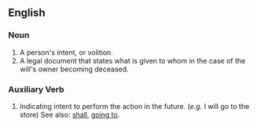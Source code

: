 ==English==

===Noun===
#A person's intent, or volition.
#A legal document that states what is given to whom in the case of the will's owner becoming deceased.

===Auxiliary Verb===
#Indicating intent to perform the action in the future.  (''e.g.'' I will go to the store)  See also: [[shall]], [[going to]].